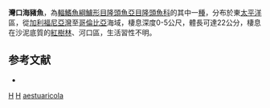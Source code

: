 {{Speciesbox 
| taxon = Halichoeres aestuaricola
| status = DD
| status_system = IUCN3.1
| authority = [[Bussing|Bussing]], 1972
| synonyms = *''Iridio bimaculata''<br /><small>Wilson, 1916</small>
}}

'''灣口海豬魚'''，為[[輻鰭魚綱|輻鰭魚綱]][[鱸形目|鱸形目]][[隆頭魚亞目|隆頭魚亞目]][[隆頭魚科|隆頭魚科]]的其中一[[種|種]]，分布於東[[太平洋|太平洋]]區，從[[加利福尼亞灣|加利福尼亞灣]]至[[哥倫比亞|哥倫比亞]]海域，棲息深度0-5公尺，體長可達22公分，棲息在沙泥底質的[[紅樹林|紅樹林]]、河口區，生活習性不明。

==参考文献==
*{{FishBase_species|genus=Halichoeres|species=aestuaricola|year=2013|month=7}}
{{taxonbar}}
[[Category:1972年描述的鱼类|H]]
[[Category:IUCN红色名录数据缺乏物种|H]]
[[Category:海豬魚屬|aestuaricola]]